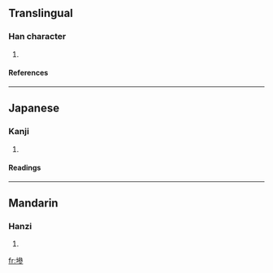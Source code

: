 ==Translingual==
===Han character===
{{Han char|rn=32|rad=土|as=11|sn=14|four=4312<sub>2</sub>|canj=土戈戈竹 (GIIH)}}
# {{defn|Han|sort=土11}}
====References====
{{Han ref|kx=0237.310|dkj=05421|dj=0476.090|hdz=10485.010|uh=588B|ud=22667|bh=E15E|bd=57694}}
----
==Japanese==
===Kanji===
{{ja-kanji|grade=|rs=土11}}
# {{defn|Japanese}} 
====Readings====
{{ja-readings|on=[[しん]] (shin)|kun=[[つち]] (tsuchi), [[すなじ]] (sunaji), [[にごる]] (nigoru)}}
----
==Mandarin==
===Hanzi===
{{cmn-hanzi|pin=[[chěn]] (chen3), [[jì]] (ji4)|wg=ch'en<sup>3</sup>, chi<sup>4</sup>}}
# {{defn|Mandarin}}

[[fr:墋]]